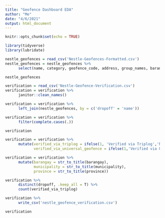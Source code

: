 ```yaml
---
title: "Geofence Dashboard EDA"
author: "Me"
date: "4/6/2021"
output: html_document
---
```


```r
knitr::opts_chunk$set(echo = TRUE)
```

```r
library(tidyverse)
library(lubridate)
```

```r
nestle_geofences = read_csv('Nestle-Geofences-Formatted.csv')
nestle_geofences = nestle_geofences %>%
      select(name, category, geofence_code, address, group_names, barangay, municipality,province, region)
```

```r
nestle_geofences
```

```r
verification = read_csv('Nestle-Geofence-Verification.csv')
verification = verification %>%
      janitor::clean_names()
```

```r
verification = verification %>%
      left_join(nestle_geofences, by = c('dropoff' = 'name'))
```

```r
verification = verification %>%
      filter(complete.cases(.))

verification
```


```r
verification = verification %>%
      mutate(verified_via_triplog = ifelse(1, 'Verified via Triplog','Not Verified via Triplog'),
             verified_via_universal_geofence = ifelse(1,'Verified via Universal Geofence','Not Verified via Universal Geofence'))
```


```r
verification = verification %>%
      mutate(barangay = str_to_title(barangay),
             municipality = str_to_title(municipality),
             province = str_to_title(province))
```

```r
verification %>%
      distinct(dropoff, .keep_all = T) %>%
      count(verified_via_triplog)
```


```r
verification %>%
      write_csv('nestle_geofence_verification.csv')
```

```r
verification
```


